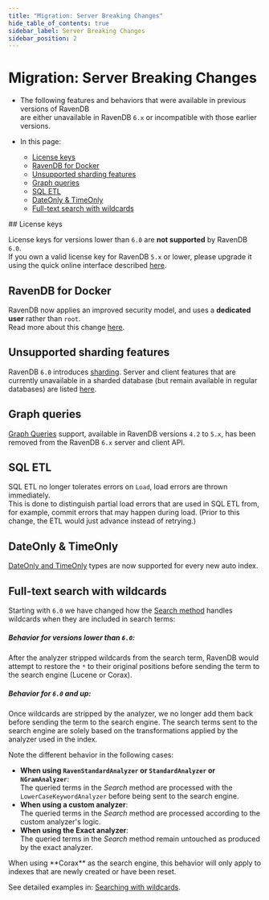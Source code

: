 ```yaml
---
title: "Migration: Server Breaking Changes"
hide_table_of_contents: true
sidebar_label: Server Breaking Changes
sidebar_position: 2
---
```



# Migration: Server Breaking Changes
<Admonition type="note" title="">

* The following features and behaviors that were available in previous versions of RavenDB   
  are either unavailable in RavenDB `6.x` or incompatible with those earlier versions.

* In this page:
  * [License keys](../../migration/server/server-breaking-changes.mdx#license-keys)
  * [RavenDB for Docker](../../migration/server/server-breaking-changes.mdx#ravendb-for-docker)
  * [Unsupported sharding features](../../migration/server/server-breaking-changes.mdx#unsupported-sharding-features)
  * [Graph queries](../../migration/server/server-breaking-changes.mdx#graph-queries)
  * [SQL ETL](../../migration/server/server-breaking-changes.mdx#sql-etl)
  * [DateOnly & TimeOnly](../../migration/server/server-breaking-changes.mdx#dateonly--timeonly)
  * [Full-text search with wildcards](../../migration/server/server-breaking-changes.mdx#full-text-search-with-wildcards)

</Admonition>
## License keys

License keys for versions lower than `6.0` are **not supported** by RavenDB `6.0`.  
If you own a valid license key for RavenDB `5.x` or lower, please upgrade it using 
the quick online interface described [here](../../start/licensing/replace-license.mdx#upgrade-a-license-key-for-ravendb-6x).



## RavenDB for Docker

RavenDB now applies an improved security model, and uses a **dedicated user** rather than `root`.  
Read more about this change [here](../../migration/server/docker.mdx).  



## Unsupported sharding features

RavenDB `6.0` introduces [sharding](../../sharding/overview.mdx). 
Server and client features that are currently unavailable in a sharded database (but remain available in regular databases) are listed [here](../../sharding/unsupported.mdx).  



## Graph queries

[Graph Queries](https://ravendb.net/docs/article-page/5.4/csharp/indexes/querying/graph/graph-queries-overview) support, 
available in RavenDB versions `4.2` to `5.x`, has been removed from the RavenDB `6.x` server and client API.  



## SQL ETL

SQL ETL no longer tolerates errors on `Load`, load errors are thrown immediately.  
This is done to distinguish partial load errors that are used in SQL ETL from, for example, commit errors that may happen during load.
(Prior to this change, the ETL would just advance instead of retrying.)



## DateOnly & TimeOnly

[DateOnly and TimeOnly](../../client-api/how-to/using-timeonly-and-dateonly.mdx) types are now supported for every new auto index.  



## Full-text search with wildcards

Starting with `6.0` we have changed how the [Search method](../../indexes/querying/searching.mdx) handles wildcards when they are included in search terms:

<Admonition type="note" title="">

##### Behavior for versions lower than `6.0`:  

After the analyzer stripped wildcards from the search term, 
RavenDB would attempt to restore the `*` to their original positions before sending the term to the search engine (Lucene or Corax). 

</Admonition>

<Admonition type="note" title="">

##### Behavior for `6.0` and up:

Once wildcards are stripped by the analyzer, we no longer add them back before sending the term to the search engine.
The search terms sent to the search engine are solely based on the transformations applied by the analyzer used in the index.

Note the different behavior in the following cases:  

* **When using `RavenStandardAnalyzer` or `StandardAnalyzer` or `NGramAnalyzer`**:  
  The queried terms in the _Search_ method are processed with the `LowerCaseKeywordAnalyzer` before being sent to the search engine.
* **When using a custom analyzer**:  
  The queried terms in the _Search_ method are processed according to the custom analyzer's logic.
* **When using the Exact analyzer**:  
  The queried terms in the _Search_ method remain untouched as produced by the exact analyzer. 

<Admonition type="info" title="">
When using **Corax** as the search engine,  
this behavior will only apply to indexes that are newly created or have been reset.
</Admonition>

See detailed examples in: [Searching with wildcards](../../indexes/querying/searching.mdx#searching-with-wildcards).

</Admonition>

